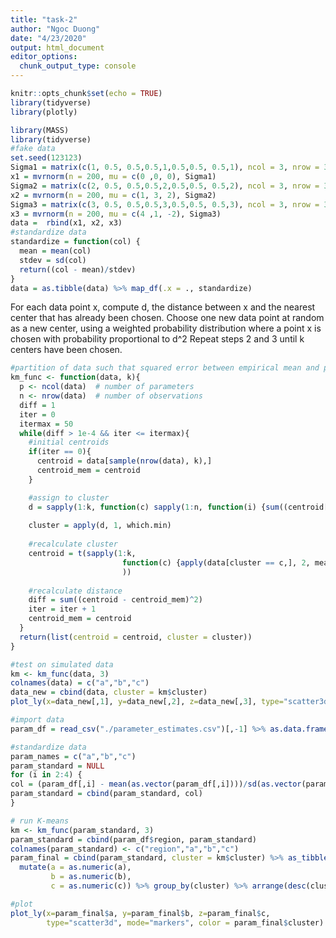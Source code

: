 ```yaml
---
title: "task-2"
author: "Ngoc Duong"
date: "4/23/2020"
output: html_document
editor_options: 
  chunk_output_type: console
---
```


```r
knitr::opts_chunk$set(echo = TRUE)
library(tidyverse)
library(plotly)
```


```r
library(MASS)
library(tidyverse)
#fake data 
set.seed(123123)
Sigma1 = matrix(c(1, 0.5, 0.5,0.5,1,0.5,0.5, 0.5,1), ncol = 3, nrow = 3)
x1 = mvrnorm(n = 200, mu = c(0 ,0, 0), Sigma1)
Sigma2 = matrix(c(2, 0.5, 0.5,0.5,2,0.5,0.5, 0.5,2), ncol = 3, nrow = 3)
x2 = mvrnorm(n = 200, mu = c(1, 3, 2), Sigma2)
Sigma3 = matrix(c(3, 0.5, 0.5,0.5,3,0.5,0.5, 0.5,3), ncol = 3, nrow = 3)
x3 = mvrnorm(n = 200, mu = c(4 ,1, -2), Sigma3)
data =  rbind(x1, x2, x3)
#standardize data
standardize = function(col) {
  mean = mean(col)
  stdev = sd(col)
  return((col - mean)/stdev)
}
data = as.tibble(data) %>% map_df(.x = ., standardize)
```


For each data point x, compute d, the distance between x and the nearest center that has already been chosen.
Choose one new data point at random as a new center, using a weighted probability distribution where a point x is chosen with probability proportional to d^2
Repeat steps 2 and 3 until k centers have been chosen.

```r
#partition of data such that squared error between empirical mean and points in each cluster/partition is minimized
km_func <- function(data, k){
  p <- ncol(data)  # number of parameters
  n <- nrow(data)  # number of observations
  diff = 1
  iter = 0
  itermax = 50
  while(diff > 1e-4 && iter <= itermax){
    #initial centroids
    if(iter == 0){
      centroid = data[sample(nrow(data), k),]
      centroid_mem = centroid
    }

    #assign to cluster 
    d = sapply(1:k, function(c) sapply(1:n, function(i) {sum((centroid[c,] - data[i,])^2)}))
    
    cluster = apply(d, 1, which.min)
    
    #recalculate cluster 
    centroid = t(sapply(1:k, 
                         function(c) {apply(data[cluster == c,], 2, mean)}
                         ))
    
    #recalculate distance
    diff = sum((centroid - centroid_mem)^2)
    iter = iter + 1 
    centroid_mem = centroid
  }
  return(list(centroid = centroid, cluster = cluster))
}
```

```r
#test on simulated data 
km <- km_func(data, 3)
colnames(data) = c("a","b","c")
data_new = cbind(data, cluster = km$cluster)
plot_ly(x=data_new[,1], y=data_new[,2], z=data_new[,3], type="scatter3d", mode="markers", color = data_new[,4])
```


```r
#import data
param_df = read_csv("./parameter_estimates.csv")[,-1] %>% as.data.frame()

#standardize data
param_names = c("a","b","c")
param_standard = NULL
for (i in 2:4) {
col = (param_df[,i] - mean(as.vector(param_df[,i])))/sd(as.vector(param_df[,i]))
param_standard = cbind(param_standard, col)
}

# run K-means
km <- km_func(param_standard, 3)
param_standard = cbind(param_df$region, param_standard)
colnames(param_standard) <- c("region","a","b","c")
param_final = cbind(param_standard, cluster = km$cluster) %>% as_tibble() %>% 
  mutate(a = as.numeric(a),
         b = as.numeric(b),
         c = as.numeric(c)) %>% group_by(cluster) %>% arrange(desc(cluster))

#plot
plot_ly(x=param_final$a, y=param_final$b, z=param_final$c, 
        type="scatter3d", mode="markers", color = param_final$cluster)
```

